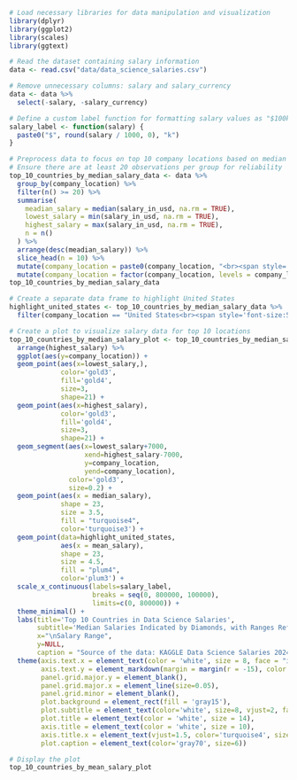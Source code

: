 ```r
# Load necessary libraries for data manipulation and visualization
library(dplyr)
library(ggplot2)
library(scales)
library(ggtext)
```

```r
# Read the dataset containing salary information
data <- read.csv("data/data_science_salaries.csv")
```

```r
# Remove unnecessary columns: salary and salary_currency
data <- data %>%
  select(-salary, -salary_currency)
```

```r
# Define a custom label function for formatting salary values as "$100k"
salary_label <- function(salary) {
  paste0("$", round(salary / 1000, 0), "k")
}
```

```r
# Preprocess data to focus on top 10 company locations based on median salary
# Ensure there are at least 20 observations per group for reliability
top_10_countries_by_median_salary_data <- data %>%
  group_by(company_location) %>%
  filter(n() >= 20) %>%
  summarise(
    meadian_salary = median(salary_in_usd, na.rm = TRUE),
    lowest_salary = min(salary_in_usd, na.rm = TRUE),
    highest_salary = max(salary_in_usd, na.rm = TRUE),
    n = n()
  ) %>%
  arrange(desc(meadian_salary)) %>%
  slice_head(n = 10) %>%
  mutate(company_location = paste0(company_location, "<br><span style='font-size:5pt; font-style: italic;'>from ", n, " salaries</span>")) %>%
  mutate(company_location = factor(company_location, levels = company_location[order(mean_salary)]))
top_10_countries_by_median_salary_data

# Create a separate data frame to highlight United States
highlight_united_states <- top_10_countries_by_median_salary_data %>%
  filter(company_location == "United States<br><span style='font-size:5pt; font-style: italic;'>from 5354 salaries</span>")
```

```r
# Create a plot to visualize salary data for top 10 locations
top_10_countries_by_median_salary_plot <- top_10_countries_by_median_salary_data %>%
  arrange(highest_salary) %>%
  ggplot(aes(y=company_location)) +
  geom_point(aes(x=lowest_salary,), 
             color='gold3', 
             fill='gold4', 
             size=3, 
             shape=21) +
  geom_point(aes(x=highest_salary), 
             color='gold3', 
             fill='gold4', 
             size=3, 
             shape=21) +
  geom_segment(aes(x=lowest_salary+7000, 
                   xend=highest_salary-7000, 
                   y=company_location, 
                   yend=company_location), 
               color='gold3',
               size=0.2) +
  geom_point(aes(x = median_salary), 
             shape = 23, 
             size = 3.5, 
             fill = "turquoise4", 
             color='turquoise3') +
  geom_point(data=highlight_united_states,
             aes(x = mean_salary), 
             shape = 23, 
             size = 4.5, 
             fill = "plum4", 
             color='plum3') +
  scale_x_continuous(labels=salary_label, 
                     breaks = seq(0, 800000, 100000), 
                     limits=c(0, 800000)) +
  theme_minimal() +
  labs(title='Top 10 Countries in Data Science Salaries',
       subtitle='Median Salaries Indicated by Diamonds, with Ranges Reflecting the Salary Spread per Country',
       x="\nSalary Range",
       y=NULL,
       caption = "Source of the data: KAGGLE Data Science Salaries 2024") +
  theme(axis.text.x = element_text(color = 'white', size = 8, face = "italic"), 
        axis.text.y = element_markdown(margin = margin(r = -15), color = 'white',size=8),
        panel.grid.major.y = element_blank(),
        panel.grid.major.x = element_line(size=0.05),
        panel.grid.minor = element_blank(),
        plot.background = element_rect(fill = 'gray15'),
        plot.subtitle = element_text(color='white', size=8, vjust=2, face = "italic"),
        plot.title = element_text(color = 'white', size = 14),
        axis.title = element_text(color = 'white', size = 10),
        axis.title.x = element_text(vjust=1.5, color='turquoise4', size = 8, face = "italic"),
        plot.caption = element_text(color='gray70', size=6))
```

```r
# Display the plot
top_10_countries_by_mean_salary_plot
```